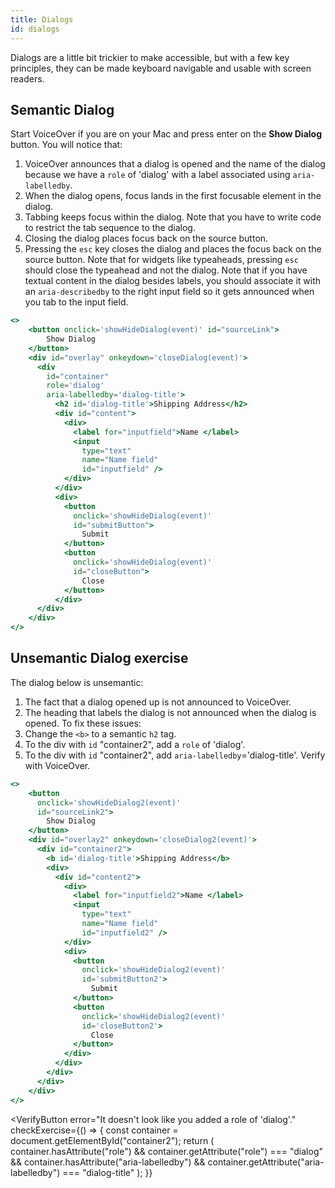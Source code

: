 ```yaml
---
title: Dialogs
id: dialogs
---
```

Dialogs are a little bit trickier to make accessible, but with a few key
principles, they can be made keyboard navigable and usable with screen readers.
## Semantic Dialog
Start VoiceOver if you are on your Mac and press enter on the **Show Dialog** button.
You will notice that:
1. VoiceOver announces that a dialog is opened and the name of the dialog because we have a `role` of 'dialog' with a label associated using `aria-labelledby`.
2. When the dialog opens, focus lands in the first focusable element in the dialog.
3. Tabbing keeps focus within the dialog. Note that you have to write code to restrict the tab sequence to the dialog.
4. Closing the dialog places focus back on the source button.
5. Pressing the `esc` key closes the dialog and places the focus back on the source button. Note that for widgets like typeaheads, pressing `esc` should close the typeahead and not the dialog.
Note that if you have textual content in the dialog besides labels, you should associate it with an `aria-describedby` to the right input field so it gets announced when you tab to the input field.
```jsx live
<>
    <button onclick='showHideDialog(event)' id="sourceLink">
        Show Dialog
    </button>
    <div id="overlay" onkeydown='closeDialog(event)'>
      <div
        id="container"
        role='dialog'
        aria-labelledby='dialog-title'>
          <h2 id='dialog-title'>Shipping Address</h2>
          <div id="content">
            <div>
              <label for="inputfield">Name </label>
              <input
                type="text"
                name="Name field"
                id="inputfield" />
            </div>
          </div>
          <div>
            <button
              onclick='showHideDialog(event)'
              id="submitButton">
                Submit
            </button>
            <button
              onclick='showHideDialog(event)'
              id="closeButton">
                Close
            </button>
          </div>
      </div>
    </div>
</>
```
## Unsemantic Dialog exercise
The dialog below is unsemantic:
1. The fact that a dialog opened up is not announced to VoiceOver.
2. The heading that labels the dialog is not announced when the dialog is opened.
To fix these issues:
1. Change the `<b>` to a semantic `h2` tag.
2. To the div with `id` "container2", add a `role` of 'dialog'.
3. To the div with `id` "container2", add `aria-labelledby`='dialog-title'.
Verify with VoiceOver.
```jsx live
<>
    <button
      onclick='showHideDialog2(event)'
      id="sourceLink2">
        Show Dialog
    </button>
    <div id="overlay2" onkeydown='closeDialog2(event)'>
      <div id="container2">
        <b id='dialog-title'>Shipping Address</b>
        <div>
          <div id="content2">
            <div>
              <label for="inputfield2">Name </label>
              <input
                type="text"
                name="Name field"
                id="inputfield2" />
            </div>
            <div>
              <button
                onclick='showHideDialog2(event)'
                id='submitButton2'>
                  Submit
              </button>
              <button
                onclick='showHideDialog2(event)'
                id='closeButton2'>
                  Close
              </button>
            </div>
          </div>
        </div>
      </div>
    </div>
</>
```


<VerifyButton
  error="It doesn't look like you added a role of 'dialog'."
  checkExercise={() => {
    const container = document.getElementById("container2");
    return (
      container.hasAttribute("role") &&
      container.getAttribute("role") === "dialog" &&
      container.hasAttribute("aria-labelledby") &&
      container.getAttribute("aria-labelledby") === "dialog-title"
       );
  }}
></VerifyButton>